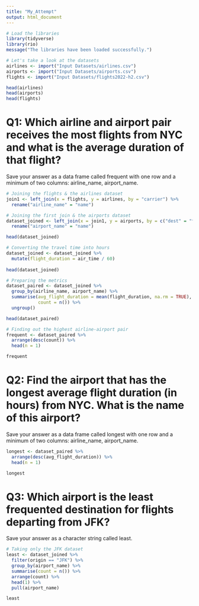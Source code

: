```yaml
---
title: "My_Attempt"
output: html_document
---
```


```r
# Load the libraries
library(tidyverse)
library(rio)
message("The libraries have been loaded successfully.")
```
```r
# Let's take a look at the datasets
airlines <- import("Input Datasets/airlines.csv")
airports <- import("Input Datasets/airports.csv")
flights <- import("Input Datasets/flights2022-h2.csv")

head(airlines)
head(airports)
head(flights)
```

# Q1: Which airline and airport pair receives the most flights from NYC and what is the average duration of that flight?

Save your answer as a data frame called frequent with one row and a minimum of two columns: airline_name, airport_name.

```r
# Joining the flights & the airlines dataset
join1 <- left_join(x = flights, y = airlines, by = "carrier") %>% 
  rename("airline_name" = "name")

# Joining the first join & the airports dataset
dataset_joined <- left_join(x = join1, y = airports, by = c("dest" = "faa")) %>% 
  rename("airport_name" = "name")

head(dataset_joined)
```

```r
# Converting the travel time into hours
dataset_joined <- dataset_joined %>%
  mutate(flight_duration = air_time / 60)
  
head(dataset_joined)
```
```r
# Preparing the metrics
dataset_paired <- dataset_joined %>% 
  group_by(airline_name, airport_name) %>% 
  summarise(avg_flight_duration = mean(flight_duration, na.rm = TRUE),
            count = n()) %>% 
  ungroup()

head(dataset_paired)
```
```r
# Finding out the highest airline-airport pair
frequent <- dataset_paired %>% 
  arrange(desc(count)) %>% 
  head(n = 1)

frequent
```

# Q2: Find the airport that has the longest average flight duration (in hours) from NYC. What is the name of this airport?

Save your answer as a data frame called longest with one row and a minimum of two columns: airline_name, airport_name.

```r
longest <- dataset_paired %>% 
  arrange(desc(avg_flight_duration)) %>% 
  head(n = 1)

longest
```

# Q3: Which airport is the least frequented destination for flights departing from JFK?

Save your answer as a character string called least.

```r
# Taking only the JFK dataset
least <- dataset_joined %>% 
  filter(origin == "JFK") %>% 
  group_by(airport_name) %>% 
  summarise(count = n()) %>% 
  arrange(count) %>% 
  head(1) %>% 
  pull(airport_name)

least
```